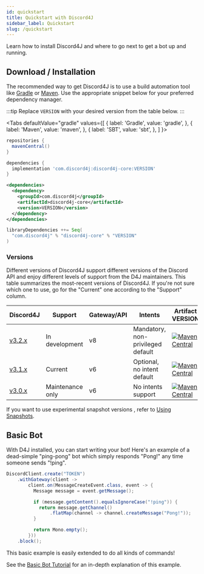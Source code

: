 ```yaml
---
id: quickstart
title: Quickstart with Discord4J
sidebar_label: Quickstart
slug: /quickstart
---
```



Learn how to install Discord4J and where to go next to get a bot up and running.

## Download / Installation

The recommended way to get Discord4J is to use a build automation tool like [Gradle](https://gradle.org/) or
[Maven](https://maven.apache.org/). Use the appropriate snippet below for your preferred dependency manager. 

:::tip
Replace `VERSION` with your desired version from the table below.
:::

<Tabs
  defaultValue="gradle"
  values={[
    { label: 'Gradle', value: 'gradle', },
    { label: 'Maven', value: 'maven', },
    { label: 'SBT', value: 'sbt', },
  ]
}>
<TabItem value="gradle">

```groovy
repositories {
  mavenCentral()
}

dependencies {
  implementation 'com.discord4j:discord4j-core:VERSION'
}
```

</TabItem>

<TabItem value="maven">

```xml
<dependencies>
  <dependency>
    <groupId>com.discord4j</groupId>
    <artifactId>discord4j-core</artifactId>
    <version>VERSION</version>
  </dependency>
</dependencies>
```

</TabItem>
<TabItem value="sbt">

```scala
libraryDependencies ++= Seq(
  "com.discord4j" % "discord4j-core" % "VERSION"
)
```

</TabItem>
</Tabs>

### Versions
Different versions of Discord4J support different versions of the Discord API and enjoy different levels of support
from the D4J maintainers. This table summarizes the most-recent versions of Discord4J. If you're not sure
which one to use, go for the "Current" one according to the "Support" column.

| Discord4J                                                    | Support          | Gateway/API | Intents                           | Artifact VERSION                                                                                                                                                                  |
| ------------------------------------------------------------ | ---------------- | ----------- | --------------------------------- | --------------------------------------------------------------------------------------------------------------------------------------------------------------------------------- |
| [v3.2.x](https://github.com/Discord4J/Discord4J/tree/master) | In development   | v8          | Mandatory, non-privileged default | [![Maven Central](https://img.shields.io/maven-central/v/com.discord4j/discord4j-core/3.2.svg?style=flat-square)](https://search.maven.org/artifact/com.discord4j/discord4j-core) |
| [v3.1.x](https://github.com/Discord4J/Discord4J/tree/3.1.x)  | Current          | v6          | Optional, no intent default       | [![Maven Central](https://img.shields.io/maven-central/v/com.discord4j/discord4j-core/3.1.svg?style=flat-square)](https://search.maven.org/artifact/com.discord4j/discord4j-core) |
| [v3.0.x](https://github.com/Discord4J/Discord4J/tree/3.0.x)  | Maintenance only | v6          | No intents support                | [![Maven Central](https://img.shields.io/maven-central/v/com.discord4j/discord4j-core/3.0.svg?style=flat-square)](https://search.maven.org/artifact/com.discord4j/discord4j-core) |

If you want to use experimental snapshot versions , refer to [Using Snapshots](using-snapshots).

## Basic Bot
With D4J installed, you can start writing your bot! Here's an example of a dead-simple "ping-pong" bot which simply
responds "Pong!" any time someone sends "!ping".

```java
DiscordClient.create("TOKEN")
    .withGateway(client ->
        client.on(MessageCreateEvent.class, event -> {
          Message message = event.getMessage();

          if (message.getContent().equalsIgnoreCase("!ping")) {
            return message.getChannel()
                .flatMap(channel -> channel.createMessage("Pong!"));
          }

          return Mono.empty();
        }))
    .block();
```

This basic example is easily extended to do all kinds of commands!

See the [Basic Bot Tutorial](basic-bot-tutorial) for an in-depth explanation of this example.
